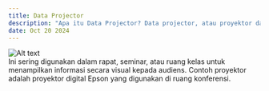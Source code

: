 ---
title: Data Projector
description: "Apa itu Data Projector? Data projector, atau proyektor data, adalah perangkat keluaran yang digunakan untuk memproyeksikan gambar, video, atau presentasi dari komputer ke layar besar atau dinding."
date: Oct 20 2024
---
<div style={{ display: "flex", justifyContent: "center" }}>
  <img src="/images/data-projector.png" alt="Alt text" style={{ width: "400px", height: "auto" }} />
</div>
 Ini sering digunakan dalam rapat, seminar, atau ruang kelas untuk menampilkan informasi secara visual kepada audiens. Contoh proyektor adalah proyektor digital Epson yang digunakan di ruang konferensi.